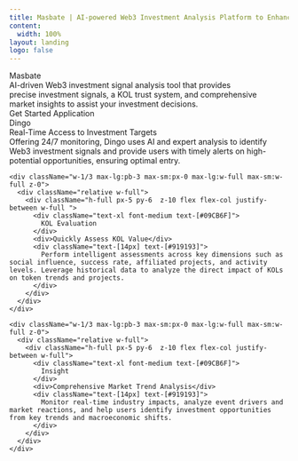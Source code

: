 ```yaml
---
title: Masbate | AI-powered Web3 Investment Analysis Platform to Enhance Success Rates
content:
  width: 100%
layout: landing
logo: false
---
```



<div className="absolute w-full mx-auto w-full top-20 bottom-0 bg-[url('/bg-light.png')] dark:bg-[url('/bg-dark.png')] bg-top bg-no-repeat max-sm:w-[200%] max-sm:-left-[200px] max-sm:hidden" />

<div className="max-w-[1120px] mx-auto vp-doc relative px-[24px] mb-[96px] mt-[32px] md:px-0 md:mb-[64px]">
  <div className="pt-[48px] max-sm:pt-0">
    <div className="max-sm:px-0 flex justify-between z-0 max-md:justify-center items-center">
      <div className="space-y-8 w-3/5 flex flex-col items-start max-md:items-center">
        <div className="notranslate text-5xl text-[#09CB6F] font-mono">Masbate</div>
        <div className="font-regular text-2xl text-[#4c4c4c] dark:text-[#cfcfcf] max-md:text-center">
          AI-driven <span className="text-[#09CB6F]">Web3 investment</span> signal analysis tool that provides
          precise investment signals, a KOL trust system, and comprehensive
          market insights to assist your investment decisions.
        </div>
        <div className="flex justify-center space-x-2">
          <HomePage.Button href="/docs/getting-started" variant="accent" >
            Get Started
          </HomePage.Button>
          <HomePage.Button href="https://www.masbate.xyz" className="text-[#09CB6F] bg-white hover:bg-[#f6f6f6]/30 dark:bg-[black]">Application</HomePage.Button>
        </div>
      </div>
      <div className="flex flex-col w-2/5 justify-between bg-[url('/banner.svg')] bg-no-repeat w-[360px] h-[360px] space-y-10 max-lg:w-[300px] max-md:hidden"></div>
    </div>
  </div>

  <div className="flex max-sm:flex-wrap max-md:flex-wrap justify-between mt-16 gap-2 border-black dark:border-white border border-solid border-opacity-10 dark:border-opacity-10 border-l-0 border-r-0">
    <div className="w-1/3 max-lg:pb-3 max-sm:px-0 max-lg:w-full max-sm:w-full z-0">
      <div className="relative w-full">
        <div className="h-full px-5 py-6  z-10 flex flex-col justify-between w-full ">
          <div className="text-xl font-medium text-[#09CB6F] notranslate">
            Dingo
          </div>
          <div>Real-Time Access to Investment Targets</div>
          <div className="text-[14px] text-[#919193]">
            Offering 24/7 monitoring, Dingo uses AI and expert analysis to
            identify Web3 investment signals and provide users with timely
            alerts on high-potential opportunities, ensuring optimal entry.
          </div>
        </div>
      </div>
    </div>

    <div className="w-1/3 max-lg:pb-3 max-sm:px-0 max-lg:w-full max-sm:w-full z-0">
      <div className="relative w-full">
        <div className="h-full px-5 py-6  z-10 flex flex-col justify-between w-full ">
          <div className="text-xl font-medium text-[#09CB6F]">
            KOL Evaluation
          </div>
          <div>Quickly Assess KOL Value</div>
          <div className="text-[14px] text-[#919193]">
            Perform intelligent assessments across key dimensions such as social influence, success rate, affiliated projects, and activity levels. Leverage historical data to analyze the direct impact of KOLs on token trends and projects.
          </div>
        </div>
      </div>
    </div>

    <div className="w-1/3 max-lg:pb-3 max-sm:px-0 max-lg:w-full max-sm:w-full z-0">
      <div className="relative w-full">
        <div className="h-full px-5 py-6  z-10 flex flex-col justify-between w-full">
          <div className="text-xl font-medium text-[#09CB6F]">
            Insight
          </div>
          <div>Comprehensive Market Trend Analysis</div>
          <div className="text-[14px] text-[#919193]">
            Monitor real-time industry impacts, analyze event drivers and market reactions, and help users identify investment opportunities from key trends and macroeconomic shifts.
          </div>
        </div>
      </div>
    </div>

  </div>
</div>
